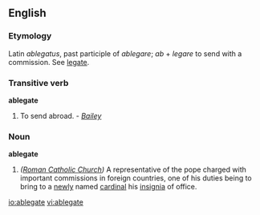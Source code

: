 ==English==

===Etymology===
Latin ''ablegatus'', past participle of ''ablegare''; ''ab'' + ''legare'' to send with a commission. See [[legate]].

===Transitive verb===
{{rfc-trverb|Transitive verb}}
'''ablegate'''

# {{obsolete}} To send abroad.  - ''[[Bailey]]''

===Noun===
'''ablegate'''

# ''([[Roman Catholic Church]])'' A representative of the pope charged with important commissions in foreign countries, one of his duties being to bring to a [[newly]] named [[cardinal]] his [[insignia]] of office.

[[io:ablegate]]
[[vi:ablegate]]